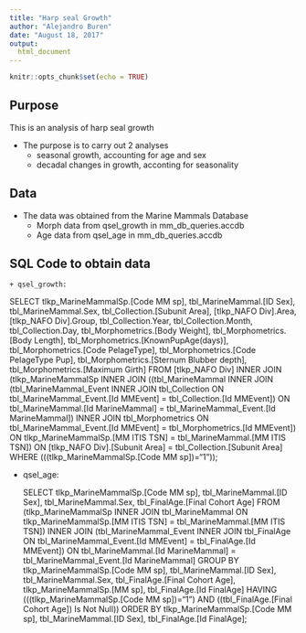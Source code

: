 ```yaml
---
title: "Harp seal Growth"
author: "Alejandro Buren"
date: "August 18, 2017"
output:
  html_document
---
```


```r
knitr::opts_chunk$set(echo = TRUE)
```
## Purpose
This is an analysis of harp seal growth 

* The purpose is to carry out 2 analyses 
    + seasonal growth, accounting for age and sex
    + decadal changes in growth, acconting for seasonality    
    
## Data
* The data was obtained from the Marine Mammals Database  
    + Morph data from qsel_growth in mm_db_queries.accdb  
    + Age data from qsel_age in mm_db_queries.accdb   
    
    
## SQL Code to obtain data

    + qsel_growth:
    
  SELECT tlkp_MarineMammalSp.[Code MM sp], tbl_MarineMammal.[ID Sex], tbl_MarineMammal.Sex, tbl_Collection.[Subunit Area], [tlkp_NAFO Div].Area, [tlkp_NAFO Div].Group, tbl_Collection.Year, tbl_Collection.Month, tbl_Collection.Day, tbl_Morphometrics.[Body Weight], tbl_Morphometrics.[Body Length], tbl_Morphometrics.[KnownPupAge(days)], tbl_Morphometrics.[Code PelageType], tbl_Morphometrics.[Code PelageType Pup], tbl_Morphometrics.[Sternum Blubber depth], tbl_Morphometrics.[Maximum Girth]
FROM [tlkp_NAFO Div] INNER JOIN (tlkp_MarineMammalSp INNER JOIN ((tbl_MarineMammal INNER JOIN (tbl_MarineMammal_Event INNER JOIN tbl_Collection ON tbl_MarineMammal_Event.[Id MMEvent] = tbl_Collection.[Id MMEvent]) ON tbl_MarineMammal.[Id MarineMammal] = tbl_MarineMammal_Event.[Id MarineMammal]) INNER JOIN tbl_Morphometrics ON tbl_MarineMammal_Event.[Id MMEvent] = tbl_Morphometrics.[Id MMEvent]) ON tlkp_MarineMammalSp.[MM ITIS TSN] = tbl_MarineMammal.[MM ITIS TSN]) ON [tlkp_NAFO Div].[Subunit Area] = tbl_Collection.[Subunit Area]
WHERE (((tlkp_MarineMammalSp.[Code MM sp])="1"));


+ qsel_age:    
    
    
    
    SELECT tlkp_MarineMammalSp.[Code MM sp], tbl_MarineMammal.[ID Sex], tbl_MarineMammal.Sex, tbl_FinalAge.[Final Cohort Age]
FROM (tlkp_MarineMammalSp INNER JOIN tbl_MarineMammal ON tlkp_MarineMammalSp.[MM ITIS TSN] = tbl_MarineMammal.[MM ITIS TSN]) INNER JOIN (tbl_MarineMammal_Event INNER JOIN tbl_FinalAge ON tbl_MarineMammal_Event.[Id MMEvent] = tbl_FinalAge.[Id MMEvent]) ON tbl_MarineMammal.[Id MarineMammal] = tbl_MarineMammal_Event.[Id MarineMammal]
GROUP BY tlkp_MarineMammalSp.[Code MM sp], tbl_MarineMammal.[ID Sex], tbl_MarineMammal.Sex, tbl_FinalAge.[Final Cohort Age], tlkp_MarineMammalSp.[MM sp], tbl_FinalAge.[Id FinalAge]
HAVING (((tlkp_MarineMammalSp.[Code MM sp])="1") AND ((tbl_FinalAge.[Final Cohort Age]) Is Not Null))
ORDER BY tlkp_MarineMammalSp.[Code MM sp], tbl_MarineMammal.[ID Sex], tbl_FinalAge.[Id FinalAge];

